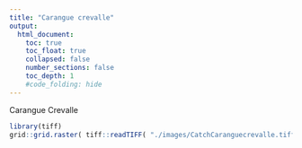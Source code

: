 ```yaml
---
title: "Carangue crevalle"
output:
  html_document:
    toc: true
    toc_float: true
    collapsed: false
    number_sections: false
    toc_depth: 1
    #code_folding: hide
---
```


</div>
<div class="col-sm-6">
Carangue Crevalle
```r
library(tiff)
grid::grid.raster( tiff::readTIFF( "./images/CatchCaranguecrevalle.tiff") )
```
</a>
</div>